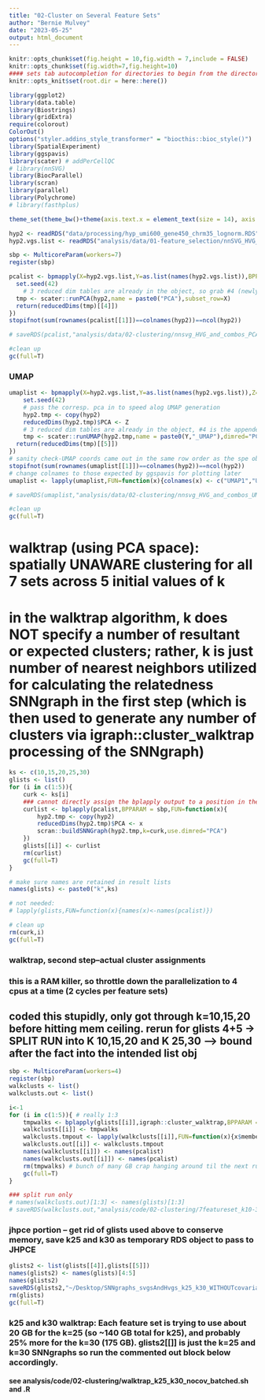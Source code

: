 ```yaml
---
title: "02-Cluster on Several Feature Sets"
author: "Bernie Mulvey"
date: "2023-05-25"
output: html_document
---
```


```r
knitr::opts_chunk$set(fig.height = 10,fig.width = 7,include = FALSE)
knitr::opts_chunk$set(fig.width=7,fig.height=10)
#### sets tab autocompletion for directories to begin from the directory containing the .Rproj session, instead of the script's directory if different
knitr::opts_knit$set(root.dir = here::here())

library(ggplot2)
library(data.table)
library(Biostrings)
library(gridExtra)
require(colorout)
ColorOut()
options("styler.addins_style_transformer" = "biocthis::bioc_style()")
library(SpatialExperiment)
library(ggspavis)
library(scater) # addPerCellQC
# library(nnSVG)
library(BiocParallel)
library(scran)
library(parallel)
library(Polychrome)
# library(fasthplus)

theme_set(theme_bw()+theme(axis.text.x = element_text(size = 14), axis.title.x = element_text(size = 16), axis.text.y = element_text(size = 14), axis.title.y = element_text(size =16), plot.title = element_text(size = 20,hjust=0.5), strip.text = element_text(size=18), legend.text = element_text(size=10), legend.title = element_text(size=11,hjust=0.5)))
```

```r
hyp2 <- readRDS("data/processing/hyp_umi600_gene450_chrm35_lognorm.RDS")
hyp2.vgs.list <- readRDS("analysis/data/01-feature_selection/nnSVG_HVG_and_combo_featurelists.RDS")

sbp <- MulticoreParam(workers=7)
register(sbp)

pcalist <- bpmapply(X=hyp2.vgs.list,Y=as.list(names(hyp2.vgs.list)),BPPARAM = sbp,SIMPLIFY=FALSE,FUN = function(X,Y){
  set.seed(42)
    # 3 reduced dim tables are already in the object, so grab #4 (newly created)
  tmp <- scater::runPCA(hyp2,name = paste0("PCA"),subset_row=X)
  return(reducedDims(tmp)[[4]])
})
stopifnot(sum(rownames(pcalist[[1]])==colnames(hyp2))==ncol(hyp2))

# saveRDS(pcalist,"analysis/data/02-clustering/nnsvg_HVG_and_combos_PCA_NOcovariates.RDS")

#clean up
gc(full=T)
```

### UMAP
```r
umaplist <- bpmapply(X=hyp2.vgs.list,Y=as.list(names(hyp2.vgs.list)),Z=pcalist,BPPARAM = sbp,SIMPLIFY=FALSE,FUN = function(X,Y,Z){
    set.seed(42)
    # pass the corresp. pca in to speed alog UMAP generation
    hyp2.tmp <- copy(hyp2)
    reducedDims(hyp2.tmp)$PCA <- Z 
    # 3 reduced dim tables are already in the object, #4 is the appended PCA, so grab #5 (newly created)
    tmp <- scater::runUMAP(hyp2.tmp,name = paste0(Y,"_UMAP"),dimred="PCA",subset_row=X)
  return(reducedDims(tmp)[[5]])
})
# sanity check-UMAP coords came out in the same row order as the spe obj
stopifnot(sum(rownames(umaplist[[1]])==colnames(hyp2))==ncol(hyp2))
# change colnames to those expected by ggspavis for plotting later
umaplist <- lapply(umaplist,FUN=function(x){colnames(x) <- c("UMAP1","UMAP2")})

# saveRDS(umaplist,"analysis/data/02-clustering/nnsvg_HVG_and_combos_UMAPs_NOcovariates.RDS")

#clean up
gc(full=T)
```

# walktrap (using PCA space): spatially UNAWARE clustering for all 7 sets across 5 initial values of k
# in the walktrap algorithm, k does NOT specify a number of resultant or expected clusters; rather, k is just number of nearest neighbors utilized for calculating the relatedness SNNgraph in the first step (which is then used to generate any number of clusters via igraph::cluster_walktrap processing of the SNNgraph)
```r
ks <- c(10,15,20,25,30)
glists <- list()
for (i in c(1:5)){
    curk <- ks[i]
    ### cannot directly assign the bplapply output to a position in the parent list for whatever reason. but storing the list of bplapply results and then passing that to a slot in a parent list works just fine. 
    curlist <- bplapply(pcalist,BPPARAM = sbp,FUN=function(x){
        hyp2.tmp <- copy(hyp2)
        reducedDims(hyp2.tmp)$PCA <- x
        scran::buildSNNGraph(hyp2.tmp,k=curk,use.dimred="PCA")
    })
    glists[[i]] <- curlist
    rm(curlist)
    gc(full=T)
}

# make sure names are retained in result lists
names(glists) <- paste0("k",ks)

# not needed:
# lapply(glists,FUN=function(x){names(x)<-names(pcalist)})

# clean up
rm(curk,i)
gc(full=T)

```


### walktrap, second step--actual cluster assignments ###
### this is a RAM killer, so throttle down the parallelization to 4 cpus at a time (2 cycles per feature sets)

## coded this stupidly, only got through k=10,15,20 before hitting mem ceiling. rerun for glists 4+5 -> SPLIT RUN into K 10,15,20 and K 25,30 --> bound after the fact into the intended list obj
```r
sbp <- MulticoreParam(workers=4)
register(sbp)
walkclusts <- list()
walkclusts.out <- list()

i<-1
for (i in c(1:5)){ # really 1:3
    tmpwalks <- bplapply(glists[[i]],igraph::cluster_walktrap,BPPARAM = sbp)
    walkclusts[[i]] <- tmpwalks
    walkclusts.tmpout <- lapply(walkclusts[[i]],FUN=function(x){x$membership})
    walkclusts.out[[i]] <- walkclusts.tmpout
    names(walkclusts[[i]]) <- names(pcalist)
    names(walkclusts.out[[i]]) <- names(pcalist)
    rm(tmpwalks) # bunch of many GB crap hanging around til the next run
    gc(full=T)
}

### split run only
# names(walkclusts.out)[1:3] <- names(glists)[1:3]
# saveRDS(walkclusts.out,"analysis/code/02-clustering/7featureset_k10-30by5s_walktrap_clusters_NOcovars_k10-20only.RDS")
```

### jhpce portion -- get rid of glists used above to conserve memory, save k25 and k30 as temporary RDS object to pass to JHPCE
```r
glists2 <- list(glists[[4]],glists[[5]])
names(glists2) <- names(glists)[4:5]
names(glists2)
saveRDS(glists2,"~/Desktop/SNNgraphs_svgsAndHvgs_k25_k30_WITHOUTcovariates_052623.RDS")
rm(glists)
gc(full=T)
```


### k25 and k30 walktrap: Each feature set is trying to use about 20 GB for the k=25 (so ~140 GB total for k25), and probably 25% more for the k=30 (175 GB). glists2[[]] is just the k=25 and k=30 SNNgraphs so run the commented out block below accordingly.
#### see analysis/code/02-clustering/walktrap_k25_k30_nocov_batched.sh and .R
